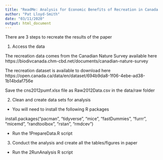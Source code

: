 ```yaml
---
title: "ReadMe: Analysis for Economic Benefits of Recreation in Canada (Lloyd-Smith, CJE)"
author: "Pat Lloyd-Smith"
date: "03/11/2020"
output: html_document
---
```


There are 3 steps to recreate the results of the paper

1. Access the data

The recreation data comes from the Canadian Nature Survey available here
 https://biodivcanada.chm-cbd.net/documents/canadian-nature-survey

The recreation dataset is available to download here
 https://open.canada.ca/data/en/dataset/694b9da8-1f06-4ebe-ad38-1b14bdaf756e

Save the cns2012pumf.xlsx file as Raw2012Data.csv in the data/raw folder
 
2. Clean and create data sets for analysis

- You will need to install the following R packages

install.packages("pacman", "tidyverse", "mice", "fastDummies", "furrr", 
				"micemd", "randtoolbox", "rstan", "rmdcev")

- Run the 1PrepareData.R script

3. Conduct the analysis and create all the tables/figures in paper

- Run the 2RunAnalysis R script



